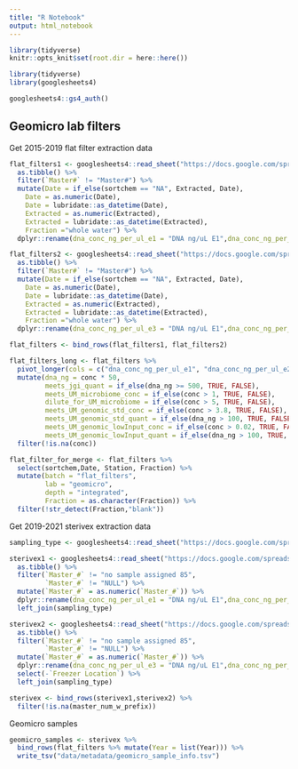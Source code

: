 ```yaml
---
title: "R Notebook"
output: html_notebook
---
```


```r
library(tidyverse)
knitr::opts_knit$set(root.dir = here::here())
```

```r
library(tidyverse)
library(googlesheets4)
```

```r
googlesheets4::gs4_auth()
```

## Geomicro lab filters
Get 2015-2019 flat filter extraction data
```r
flat_filters1 <- googlesheets4::read_sheet("https://docs.google.com/spreadsheets/d/1m94BnXpnl0E11_BMDY70FKRWu1svh4pyBmzTiTtX-is/edit#gid=0",sheet = "Flat_filter") %>% 
  as.tibble() %>% 
  filter(`Master#` != "Master#") %>% 
  mutate(Date = if_else(sortchem == "NA", Extracted, Date),
    Date = as.numeric(Date),
    Date = lubridate::as_datetime(Date),
    Extracted = as.numeric(Extracted),
    Extracted = lubridate::as_datetime(Extracted),
    Fraction ="whole water") %>% 
  dplyr::rename(dna_conc_ng_per_ul_e1 = "DNA ng/uL E1",dna_conc_ng_per_ul_e2 = "DNA ng/uL E2")

flat_filters2 <- googlesheets4::read_sheet("https://docs.google.com/spreadsheets/d/1m94BnXpnl0E11_BMDY70FKRWu1svh4pyBmzTiTtX-is/edit#gid=0",sheet = "Flat_filter2") %>% 
  as.tibble() %>% 
  filter(`Master#` != "Master#") %>% 
  mutate(Date = if_else(sortchem == "NA", Extracted, Date),
    Date = as.numeric(Date),
    Date = lubridate::as_datetime(Date),
    Extracted = as.numeric(Extracted),
    Extracted = lubridate::as_datetime(Extracted),
    Fraction ="whole water") %>% 
  dplyr::rename(dna_conc_ng_per_ul_e3 = "DNA ng/uL E1",dna_conc_ng_per_ul_e4 = "DNA ng/uL E2")

flat_filters <- bind_rows(flat_filters1, flat_filters2)

flat_filters_long <- flat_filters %>% 
  pivot_longer(cols = c("dna_conc_ng_per_ul_e1", "dna_conc_ng_per_ul_e2","dna_conc_ng_per_ul_e3","dna_conc_ng_per_ul_e4"), names_to = "elution", values_to = "conc") %>% 
  mutate(dna_ng = conc * 50,
         meets_jgi_quant = if_else(dna_ng >= 500, TRUE, FALSE),
         meets_UM_microbiome_conc = if_else(conc > 1, TRUE, FALSE),
         dilute_for_UM_microbiome = if_else(conc > 5, TRUE, FALSE),
         meets_UM_genomic_std_conc = if_else(conc > 3.8, TRUE, FALSE),
         meets_UM_genomic_std_quant = if_else(dna_ng > 100, TRUE, FALSE),
         meets_UM_genomic_lowInput_conc = if_else(conc > 0.02, TRUE, FALSE),
         meets_UM_genomic_lowInput_quant = if_else(dna_ng > 100, TRUE, FALSE)) %>% 
  filter(!is.na(conc))

flat_filter_for_merge <- flat_filters %>% 
  select(sortchem,Date, Station, Fraction) %>% 
  mutate(batch = "flat_filters", 
         lab = "geomicro", 
         depth = "integrated",
         Fraction = as.character(Fraction)) %>% 
  filter(!str_detect(Fraction,"blank"))

```

Get 2019-2021 sterivex extraction data
```r
sampling_type <- googlesheets4::read_sheet("https://docs.google.com/spreadsheets/d/1m94BnXpnl0E11_BMDY70FKRWu1svh4pyBmzTiTtX-is/edit#gid=1843688964", sheet = "sampling_type_key")

sterivex1 <- googlesheets4::read_sheet("https://docs.google.com/spreadsheets/d/1m94BnXpnl0E11_BMDY70FKRWu1svh4pyBmzTiTtX-is/edit#gid=0",sheet = "Sterivex_MetaG1") %>% 
  as.tibble() %>% 
  filter(`Master_#` != "no sample assigned 85",
         `Master_#` != "NULL") %>% 
  mutate(`Master_#` = as.numeric(`Master_#`)) %>% 
  dplyr::rename(dna_conc_ng_per_ul_e1 = "DNA ng/uL E1",dna_conc_ng_per_ul_e2 = "DNA ng/uL E2") %>% 
  left_join(sampling_type)

sterivex2 <- googlesheets4::read_sheet("https://docs.google.com/spreadsheets/d/1m94BnXpnl0E11_BMDY70FKRWu1svh4pyBmzTiTtX-is/edit#gid=0",sheet = "Sterivex_MetaG2") %>% 
  as.tibble() %>% 
  filter(`Master_#` != "no sample assigned 85",
         `Master_#` != "NULL") %>% 
  mutate(`Master_#` = as.numeric(`Master_#`)) %>% 
  dplyr::rename(dna_conc_ng_per_ul_e3 = "DNA ng/uL E1",dna_conc_ng_per_ul_e4 = "DNA ng/uL E2") %>% 
  select(-`Freezer Location`) %>% 
  left_join(sampling_type)

sterivex <- bind_rows(sterivex1,sterivex2) %>% 
  filter(!is.na(master_num_w_prefix))


```

Geomicro samples
```r
geomicro_samples <- sterivex %>% 
  bind_rows(flat_filters %>% mutate(Year = list(Year))) %>% 
  write_tsv("data/metadata/geomicro_sample_info.tsv")
```



